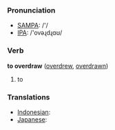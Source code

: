 === Pronunciation ===
*[[w:SAMPA|SAMPA]]: /'/
*[[w:IPA|IPA]]: /'ovəɻdɻɑʊ/

=== Verb ===

'''to overdraw''' ([[overdrew]], [[overdrawn]])

# to 

=== Translations ===

*[[Indonesian]]: [[]]
*[[Japanese]]: [[]]